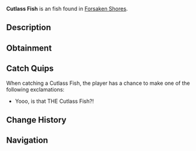 {{FishInfobox
|image          = Cutlass Fish.png
|rarity         = Unusual
|sea            = First Sea
|location       = [[Forsaken Shores]]
|sublocation    = 
|sources        = Fishing Rod
|radar_location = 
|xp             = 175
|weather        = 
|time           = Day
|season         = Spring
|bait           = Worm
|base_weight    = 25
|base_value     = 500
|weight_range   = 17
|base_chance    = 50
|base_resil     = 40
}}
'''Cutlass Fish''' is an {{Rarity|Unusual}} fish found in [[Forsaken Shores]].

== Description ==
{{Description|The sleek Cutlass Fish glides through reefs, known for its long, blade-like body. Easy to spot, harder to hook.|Bestiary Entry}}

== Obtainment ==
{{Description|commonly caught in Forsaken Shores.|Bestiary Hint}}
{{Fish Availability|
Forsaken Shores/Coral Reef
Forsaken Shores/Freshwater Pond
Forsaken Shores/Surrounding Ocean
|top_rods      = 
Champions Rod\184301.64\35142.14;
Depthseeker Rod\181265.62\33452.03;
Rapid Rod\181210.07\36007.24;
Celestial Rod\180762.37\36034.47;
Fast Rod\179231.11\33385.96;
Training Rod\152801.63\52688.17;
Flimsy Rod\142742.02\50473.82;
Avalanche Rod\175242.11\32703.45;
Nocturnal Rod\108061.06\97972.08;
Crystalized Rod\160344.01\38821.59;
Firework Rod\160344.01\38821.59;
Trident Rod\167430.79\23507.82;
Verdant Shear Rod\166327.61\25049.29;
No-Life Rod\163951.58\30066.57;
Ethereal Prism Rod\161240.05\31768.51;
Seraphic Rod\154669.07\31958.97;
Free Spirit Rod\153145.99\23358.4;
Blazebringer Rod\152839.67\23662.12;
Zeus Rod\151622.51\25049.29;
Volcanic Rod\147492.89\19011.94;
Rod Of The Forgotten Fang\140413.45\29123.39;
Challenger's Rod\139539.22\27027.47;
Rod Of The Depths\125895.77\24384.86;
Rod Of The Exalted One\122199.54\24811.9;
Steady Rod\79024.44\15143.82
|recommended   = Depthseeker Rod
}}

== Catch Quips ==
When catching a Cutlass Fish, the player has a chance to make one of the following exclamations:
* Yooo, is that THE Cutlass Fish?!

== Change History ==
{{Change History|{{subst:Current Version}}}}

== Navigation ==
{{Fish Navbox|Forsaken Shores}}